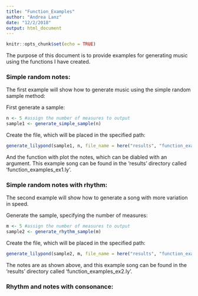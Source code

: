 ```yaml
---
title: "Function_Examples"
author: "Andrea Lanz"
date: "12/2/2018"
output: html_document
---
```


```r
knitr::opts_chunk$set(echo = TRUE)
```

The purpose of this document is to provide examples for generating music using the functions I have created.

### Simple random notes:
The first example will show how to generate music using the simple random sample method:

First generate a sample:
```r
n <- 5 #assign the number of measures to output
sample1 <- generate_simple_sample(n)
```

Create the file, which will be placed in the specified path:
```r
generate_lilypond(sample1, n, file_name = here("results", "function_examples_ex1.ly"))
```

And the function with plot the notes, which can be diabled with an argument. This example song can be found in the 'results' directory called 'function_examples_ex1.ly'.

### Simple random notes with rhythm:
The second example will show how to generate a song with more variation in speed.

Generate the sample, specifying the number of measures:
```r
m <- 5 #assign the number of measures to output
sample2 <- generate_rhythm_sample(m)
```

Create the file, which will be placed in the specified path:
```r
generate_lilypond(sample2, m, file_name = here("results", "function_examples_ex2.ly"))
```

The notes are as shown above, and this example song can be found in the 'results' directory called 'function_examples_ex2.ly'.

### Rhythm and notes with consonance:
